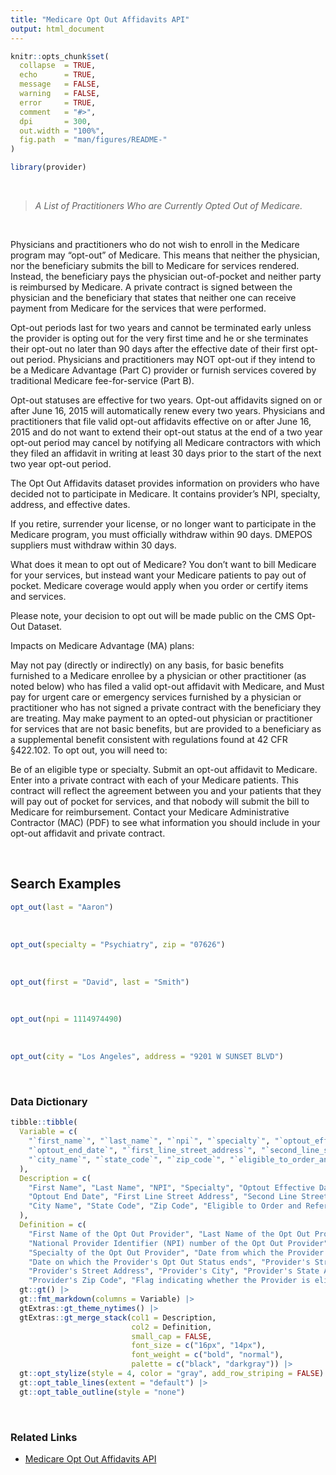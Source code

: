 ```yaml
---
title: "Medicare Opt Out Affidavits API"
output: html_document
---
```


```r
knitr::opts_chunk$set(
  collapse  = TRUE,
  echo      = TRUE, 
  message   = FALSE, 
  warning   = FALSE,
  error     = TRUE,
  comment   = "#>",
  dpi       = 300, 
  out.width = "100%",
  fig.path  = "man/figures/README-"
)
```

```r
library(provider)
```

<br>

> *A List of Practitioners Who are Currently Opted Out of Medicare.*

<br>

Physicians and practitioners who do not wish to enroll in the Medicare program may “opt-out” of Medicare. This means that neither the physician, nor the beneficiary submits the bill to Medicare for services rendered. Instead, the beneficiary pays the physician out-of-pocket and neither party is reimbursed by Medicare. A private contract is signed between the physician and the beneficiary that states that neither one can receive payment from Medicare for the services that were performed.

Opt-out periods last for two years and cannot be terminated early unless the provider is opting out for the very first time and he or she terminates their opt-out no later than 90 days after the effective date of their first opt-out period. Physicians and practitioners may NOT opt-out if they intend to be a Medicare Advantage (Part C) provider or furnish services covered by traditional Medicare fee-for-service (Part B).

Opt-out statuses are effective for two years. Opt-out affidavits signed on or after June 16, 2015 will automatically renew every two years. Physicians and practitioners that file valid opt-out affidavits effective on or after June 16, 2015 and do not want to extend their opt-out status at the end of a two year opt-out period may cancel by notifying all Medicare contractors with which they filed an affidavit in writing at least 30 days prior to the start of the next two year opt-out period.

The Opt Out Affidavits dataset provides information on providers who have decided not to participate in Medicare. It contains provider's NPI, specialty, address, and effective dates.

If you retire, surrender your license, or no longer want to participate in the Medicare program, you must officially withdraw within 90 days. DMEPOS suppliers must withdraw within 30 days.

What does it mean to opt out of Medicare?
You don’t want to bill Medicare for your services, but instead want your Medicare patients to pay out of pocket. Medicare coverage would apply when you order or certify items and services.

Please note, your decision to opt out will be made public on the CMS Opt-Out Dataset.

Impacts on Medicare Advantage (MA) plans:

May not pay (directly or indirectly) on any basis, for basic benefits furnished to a Medicare enrollee by a physician or other practitioner (as noted below) who has filed a valid opt-out affidavit with Medicare, and
Must pay for urgent care or emergency services furnished by a physician or practitioner who has not signed a private contract with the beneficiary they are treating.
May make payment to an opted-out physician or practitioner for services that are not basic benefits, but are provided to a beneficiary as a supplemental benefit consistent with regulations found at 42 CFR §422.102.
To opt out, you will need to:

Be of an eligible type or specialty.
Submit an opt-out affidavit to Medicare.
Enter into a private contract with each of your Medicare patients. This contract will reflect the agreement between you and your patients that they will pay out of pocket for services, and that nobody will submit the bill to Medicare for reimbursement.
Contact your Medicare Administrative Contractor (MAC) (PDF) to see what information you should include in your opt-out affidavit and private contract.

<br>

## Search Examples

```r
opt_out(last = "Aaron")
```
<br>

```r
opt_out(specialty = "Psychiatry", zip = "07626")
```
<br>

```r
opt_out(first = "David", last = "Smith")
```
<br>

```r
opt_out(npi = 1114974490)
```
<br>


```r
opt_out(city = "Los Angeles", address = "9201 W SUNSET BLVD")
```

<br>

### Data Dictionary

```r
tibble::tibble(
  Variable = c(
    "`first_name`", "`last_name`", "`npi`", "`specialty`", "`optout_effective_date`",
    "`optout_end_date`", "`first_line_street_address`", "`second_line_street_address`",
    "`city_name`", "`state_code`", "`zip_code`", "`eligible_to_order_and_refer`"
  ),
  Description = c(
    "First Name", "Last Name", "NPI", "Specialty", "Optout Effective Date",
    "Optout End Date", "First Line Street Address", "Second Line Street Address",
    "City Name", "State Code", "Zip Code", "Eligible to Order and Refer"
  ),
  Definition = c(
    "First Name of the Opt Out Provider", "Last Name of the Opt Out Provider",
    "National Provider Identifier (NPI) number of the Opt Out Provider",
    "Specialty of the Opt Out Provider", "Date from which the Provider's Opt Out Status is effective",
    "Date on which the Provider's Opt Out Status ends", "Provider's Street Address",
    "Provider's Street Address", "Provider's City", "Provider's State Abbreviation",
    "Provider's Zip Code", "Flag indicating whether the Provider is eligible to Order and Refer")) |> 
  gt::gt() |> 
  gt::fmt_markdown(columns = Variable) |> 
  gtExtras::gt_theme_nytimes() |>
  gtExtras::gt_merge_stack(col1 = Description, 
                           col2 = Definition,
                           small_cap = FALSE,
                           font_size = c("16px", "14px"),
                           font_weight = c("bold", "normal"),
                           palette = c("black", "darkgray")) |> 
  gt::opt_stylize(style = 4, color = "gray", add_row_striping = FALSE) |> 
  gt::opt_table_lines(extent = "default") |> 
  gt::opt_table_outline(style = "none")
```

<br>

### Related Links

   - [Medicare Opt Out Affidavits API](https://data.cms.gov/provider-characteristics/medicare-provider-supplier-enrollment/opt-out-affidavits)

<br><br>

